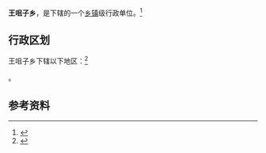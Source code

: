 {{中国乡级行政区|62/10/23/203/000}}

'''王咀子乡'''，是{{PRC admin/fullname|62/10/23/203/000|3}}下辖的一个[[乡镇|乡镇]]级行政单位。<ref>{{PRC admin/ref sgc|{{PRC admin/parent|62/10/23/203/000}}}}</ref>

== 行政区划 ==

王咀子乡下辖以下地区：<ref>{{PRC admin/ref sgc|62/10/23/203/000}}</ref>

{{PRC admin/children|62/10/23/203/000}}。

== 参考资料 ==

{{reflist}}

{{行政区划小作品}}
{{PRC admin/navcat|62/10/23/203/000}}